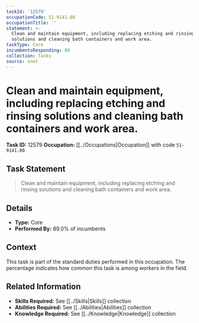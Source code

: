 ```yaml
---
taskId: '12579'
occupationCode: 51-9141.00
occupationTitle: ''
statement: >-
  Clean and maintain equipment, including replacing etching and rinsing
  solutions and cleaning bath containers and work area.
taskType: Core
incumbentsResponding: 89
collection: Tasks
source: onet
---
```

# Clean and maintain equipment, including replacing etching and rinsing solutions and cleaning bath containers and work area.

**Task ID:** 12579
**Occupation:** [[../Occupations|Occupation]] with code `51-9141.00`

## Task Statement

> Clean and maintain equipment, including replacing etching and rinsing solutions and cleaning bath containers and work area.

## Details

- **Type:** Core
- **Performed By:** 89.0% of incumbents

## Context

This task is part of the standard duties performed in this occupation. The percentage indicates how common this task is among workers in the field.

## Related Information

- **Skills Required:** See [[../Skills|Skills]] collection
- **Abilities Required:** See [[../Abilities|Abilities]] collection
- **Knowledge Required:** See [[../Knowledge|Knowledge]] collection
